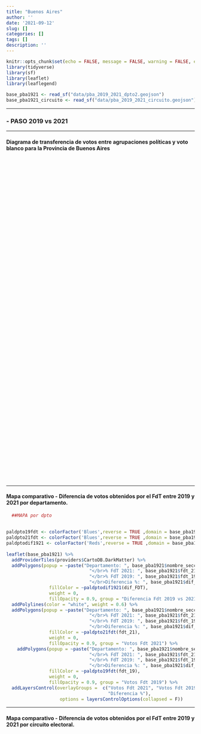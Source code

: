 ```yaml
---
title: "Buenos Aires"
author: ''
date: '2021-09-12'
slug: []
categories: []
tags: []
description: ''
---
```

<style type="text/css">
.main-container {
  max-width: 1080px;
  margin-left: auto;
  margin-right: auto;
}
</style>


```r

knitr::opts_chunk$set(echo = FALSE, message = FALSE, warning = FALSE, error = FALSE)
library(tidyverse)
library(sf)
library(leaflet)
library(leaflegend)

base_pba1921 <- read_sf("data/pba_2019_2021_dpto2.geojson")
base_pba1921_circuito <- read_sf("data/pba_2019_2021_circuito.geojson")


```

----------

### -  PASO 2019 vs 2021

----------

#### **Diagrama de transferencia de votos entre agrupaciones políticas y voto blanco para la Provincia de Buenos Aires**

```{=html }
<div class="flourish-embed flourish-sankey" data-src="visualisation/7254661"style = "height: 860px; width: 1050px;"><script src="https://public.flourish.studio/resources/embed.js"></script></div>
```


---------

#### **Mapa comparativo - Diferencia de votos obtenidos por el FdT entre 2019 y 2021 por departamento**.

```r
  ##MAPA por dpto
  
  
paldpto19fdt <- colorFactor('Blues',reverse = TRUE ,domain = base_pba1921$fdt_19)
paldpto21fdt <- colorFactor('Blues',reverse = TRUE ,domain = base_pba1921$fdt_21)
paldptodif1921 <- colorFactor('Reds',reverse = TRUE ,domain = base_pba1921$dif_FDT)
  
leaflet(base_pba1921) %>%
  addProviderTiles(providers$CartoDB.DarkMatter) %>%
  addPolygons(popup = ~paste("Departamento: ", base_pba1921$nombre_seccion,
                               "</br>% FdT 2021: ", base_pba1921$fdt_21,
                               "</br>% FdT 2019: ", base_pba1921$fdt_19,
                               "</br>Diferencia %: ", base_pba1921$dif_FDT),
                fillColor = ~paldptodif1921(dif_FDT),
                weight = 0,
                fillOpacity = 0.9, group = "Diferencia Fdt 2019 vs 2021") %>%
  addPolylines(color = "white", weight = 0.6) %>% 
  addPolygons(popup = ~paste("Departamento: ", base_pba1921$nombre_seccion,
                               "</br>% FdT 2021: ", base_pba1921$fdt_21,
                               "</br>% FdT 2019: ", base_pba1921$fdt_19,
                               "</br>Diferencia %: ", base_pba1921$dif_FDT),
                fillColor = ~paldpto21fdt(fdt_21),
                weight = 0,
                fillOpacity = 0.9, group = "Votos Fdt 2021") %>% 
    addPolygons(popup = ~paste("Departamento: ", base_pba1921$nombre_seccion,
                               "</br>% FdT 2021: ", base_pba1921$fdt_21,
                               "</br>% FdT 2019: ", base_pba1921$fdt_19,
                               "</br>Diferencia %: ", base_pba1921$dif_FDT),
                fillColor = ~paldpto19fdt(fdt_19),
                weight = 0,
                fillOpacity = 0.9, group = "Votos Fdt 2019") %>% 
  addLayersControl(overlayGroups =  c("Votos Fdt 2021", "Votos Fdt 2019",
                                      "Diferencia %"),
                    options = layersControlOptions(collapsed = F))
```


---------

#### **Mapa comparativo - Diferencia de votos obtenidos por el FdT entre 2019 y 2021 por circuito electoral**.



